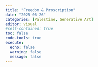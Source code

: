```yaml
---
title: "Freedom & Proscription"
date: "2025-06-26"
categories: [Palestine, Generative Art]
editor: visual
#self-contained: true
toc: false
code-tools: true
execute:
  echo: false
  warning: false
  message: false
---
```


::: {#sketch-container style="max-width: 920px;"}
```{=html}
<script src="https://cdnjs.cloudflare.com/ajax/libs/p5.js/1.9.0/p5.js"></script>

<script src="OPTIBuffer-Bold.otf"></script>

<script>
let font; // Font variable
let particles = []; // Array to store particles
let particleText = "WE ARE ALL PALESTINE ACTION!"; // Text to be displayed
let fontSize; // Font size
let maxWidth; // Maximum width for text
let textHeight; // Height of the text
let particlePool = []; // Particle pool for reusing particles - method from game dev

let lastInteractionTime = 0;
let isInteracting = false;
const SETTLE_DELAY = 500; // ms before starting to settle
const SETTLE_DURATION = 2000; // ms to fully settle

// Preload function to load font
function preload() {
    font = loadFont('OPTIBuffer-Bold.otf')//  'Atkinson-Hyperlegible-Regular-102.otf'); // Replace with your font
}

// Setup function to initialize canvas and text setup
function setup() {
    let sketchContainer = document.getElementById('sketch-container');
    let divWidth = sketchContainer.offsetWidth;

    textFont(font);
    fontSize = Math.sqrt(divWidth * 0.9) * 2.8; // Set font size to square root of div width (yeah this is stupid but I was tinkering)
    textSize(fontSize);
    maxWidth = divWidth * 0.9; // Set maximum text width to 90% of div width

    setupText(); // This will calculate textHeight

    let canvas = createCanvas(divWidth, textHeight); // Set canvas height to textHeight
    canvas.parent('sketch-container');
    canvas.style('touch-action', 'none'); 
    //pixelDensity(1);
    
      // Attach touch handlers to *just* this canvas
canvas.touchStarted(() => { isInteracting = true; lastInteractionTime = millis(); return false; });
  canvas.touchMoved(()  => { isInteracting = true; lastInteractionTime = millis(); return false; });
  canvas.touchEnded(()  => { isInteracting = false; lastInteractionTime = millis(); return false; });
}

// Function to handle window resize event
function windowResized() {
    let sketchContainer = document.getElementById('sketch-container');
    let divWidth = sketchContainer.offsetWidth;

    fontSize = Math.sqrt(divWidth * 0.9) * 2.8; // Recalculate font size
    textSize(fontSize);
    maxWidth = divWidth * 0.9; // Recalculate maximum text width
    setupText(); // Recalculate textHeight

    resizeCanvas(divWidth, textHeight); // Adjust canvas size
}

// Function to setup text particles
function setupText() {
    particles = [];
    particlePool = [];
    let x = 10;
    let y = fontSize;
    textHeight = 0; // Reset text height

    let words = particleText.split(' ');
    for (let i = 0; i < words.length; i++) {
        let wordWidth = textWidth(words[i] + ' ');
        if (x + wordWidth > maxWidth) {
            x = 10;
            y += fontSize;
        }

        let points = font.textToPoints(words[i], x, y, fontSize, {
            sampleFactor: 0.3
        });

        for (let j = 0; j < points.length; j++) {
            let particle;
            if (particlePool.length > 0) {
                particle = particlePool.pop(); // Reuse particle from the pool
                particle.reset(points[j].x, points[j].y);
            } else {
                particle = new Particle(points[j].x, points[j].y); // Create new particle
            }
            particles.push(particle);
        }

        x += wordWidth;
        textHeight = Math.max(textHeight, y); // Update text height
    }
    textHeight += 5; // Add 5px padding below the last word
}

let colors = [
              '#e4312b' //, left out additional colours - just red
              //'#000000', 
              //'#149954'
              ]; // Color array

// Particle class
class Particle {
    constructor(x, y) {
        this.pos = createVector(random(width), random(height)); // Initialize position randomly
        this.target = createVector(x, y); // Target vector
        this.vel = p5.Vector.random2D(); // Velocity vector
        this.acc = createVector(); // Acceleration vector
        this.maxspeed = 6; //10; // Maximum speed
        this.maxforce = 1; // Maximum steering force
        let c = color(random(colors)); // Choose a random color
        this.color = [red(c), green(c), blue(c)]; // Set particle color
    }

    // Reset particle position and target
    reset(x, y) {
        this.pos.set(random(width), random(height));
        this.target.set(x, y);
    }



// slightly improved for touchscreen and timeout so particles settle

behaviors() {
    let arrive = this.arrive(this.target);
    
    let pointer;
    if (touches.length > 0) {
        pointer = createVector(touches[0].x, touches[0].y);
    } else {
        pointer = createVector(mouseX, mouseY);
    }
    
    // Check if we should be interacting RIGHT NOW
    let shouldInteract = false;
    
    // Desktop: mouse is over canvas
    if (mouseX > 0 && mouseX < width && mouseY > 0 && mouseY < height) {
        shouldInteract = true;
    }
    
    // Mobile: touching
    if (touches.length > 0) {
        shouldInteract = true;
    }
    
    // Update last interaction time if currently interacting
    if (shouldInteract) {
        lastInteractionTime = millis();
    }
    
    // Calculate settle factor
    let timeSinceInteraction = millis() - lastInteractionTime;
    let settleFactor = 1;
    
    if (timeSinceInteraction < SETTLE_DELAY) {
        settleFactor = 0;
    } else if (timeSinceInteraction < SETTLE_DELAY + SETTLE_DURATION) {
        let settleProgress = (timeSinceInteraction - SETTLE_DELAY) / SETTLE_DURATION;
        settleFactor = settleProgress;
    }
    
    let flee = this.flee(pointer);
    
    arrive.mult(1);
    flee.mult(5 * (1 - settleFactor));
    
    this.applyForce(arrive);
    this.applyForce(flee);
}


    // Apply force to particle
    applyForce(f) {
        this.acc.add(f); // Add force to acceleration
    }

    // Update particle position and velocity
    update() {
        this.pos.add(this.vel); // Update position
        this.vel.add(this.acc); // Update velocity
        this.acc.mult(0); // Reset acceleration
    }

    // Display particle
    show() {
        fill(this.color[0], this.color[1], this.color[2]);
        noStroke();
        ellipse(this.pos.x, this.pos.y, 4, 4); // Draw particle as ellipse - will render faster apparently
    }

    // Arrive behavior
    arrive(target) {
        let desired = p5.Vector.sub(target, this.pos); // Calculate desired vector
        let d = desired.mag(); // Calculate distance to target
        let speed = this.maxspeed; // Set speed to maximum speed
        if (d < 100) { // If distance is less than 100, adjust speed
            speed = map(d, 0, 100, 0, this.maxspeed);
        }
        desired.setMag(speed); // Set desired vector magnitude
        let steer = p5.Vector.sub(desired, this.vel); // Calculate steering force
        steer.limit(this.maxforce); // Limit steering force
        return steer; // Return steering force
    }

    // Flee behavior
    flee(target) {
        let desired = p5.Vector.sub(target, this.pos); // Calculate desired vector
        let d = desired.mag(); // Calculate distance to target
        if (d < 50) { // If distance is less than 50, flee from target
            desired.setMag(this.maxspeed); // Set desired vector magnitude
            desired.mult(-1); // Reverse desired vector
            let steer = p5.Vector.sub(desired, this.vel); // Calculate steering force
            steer.limit(this.maxforce); // Limit steering force
            return steer; // Return steering force
        } else {
            return createVector(0, 0); // Return zero vector if not fleeing
        }
    }
}



// Draw function to update and display particles
function draw() {
    background(255); // Set background color
    particles.forEach(particle => {
        particle.behaviors(); // Apply behaviors to particle
        particle.update(); // Update particle position and velocity
        particle.show(); // Display particle
    });
}

// Function to return particles to the pool
function returnParticlesToPool() {
    particles.forEach(particle => {
        particlePool.push(particle);
    });
    particles = [];
}

function resetAnimation() {
    clear(); // Clears the canvas
    returnParticlesToPool(); // Returns current particles to the pool
    setupText(); // Recreates particles for the text
    draw(); // Draws the new state of the particles
}

function mouseClicked() {
    // Check if the click is inside the canvas or a specific div
    if (mouseX > 0 && mouseX < width && mouseY > 0 && mouseY < height) {
        resetAnimation();
    }
}
</script>
```
:::
